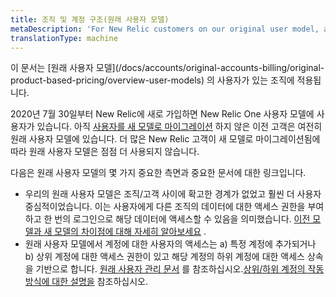 ```yaml
---
title: 조직 및 계정 구조(원래 사용자 모델)
metaDescription: 'For New Relic customers on our original user model, an explanation of the account structure.'
translationType: machine
---
```


<Callout variant="important">
  이 문서는 [원래 사용자 모델](/docs/accounts/original-accounts-billing/original-product-based-pricing/overview-user-models) 의 사용자가 있는 조직에 적용됩니다.
</Callout>

2020년 7월 30일부터 New Relic에 새로 가입하면 New Relic One 사용자 모델에 사용자가 있습니다. 아직 [사용자를 새 모델로 마이그레이션](/docs/accounts/original-accounts-billing/original-users-roles/user-migration/) 하지 않은 이전 고객은 여전히 원래 사용자 모델에 있습니다. 더 많은 New Relic 고객이 새 모델로 마이그레이션됨에 따라 원래 사용자 모델은 점점 더 사용되지 않습니다.

다음은 원래 사용자 모델의 몇 가지 중요한 측면과 중요한 문서에 대한 링크입니다.

* 우리의 원래 사용자 모델은 조직/고객 사이에 확고한 경계가 없었고 훨씬 더 사용자 중심적이었습니다. 이는 사용자에게 다른 조직의 데이터에 대한 액세스 권한을 부여하고 한 번의 로그인으로 해당 데이터에 액세스할 수 있음을 의미했습니다. [이전 모델과 새 모델의 차이점에 대해 자세히 알아보세요](/docs/accounts/original-accounts-billing/original-product-based-pricing/overview-user-models) .
* 원래 사용자 모델에서 계정에 대한 사용자의 액세스는 a) 특정 계정에 추가되거나 b) 상위 계정에 대한 액세스 권한이 있고 해당 계정의 하위 계정에 대한 액세스 상속을 기반으로 합니다. [원래 사용자 관리 문서](/docs/accounts/original-accounts-billing/original-users-roles) 를 참조하십시오.[상위/하위 계정의 작동 방식에 대한 설명을](/docs/accounts/original-accounts-billing/original-users-roles/mastersub-account-structure) 참조하십시오.
